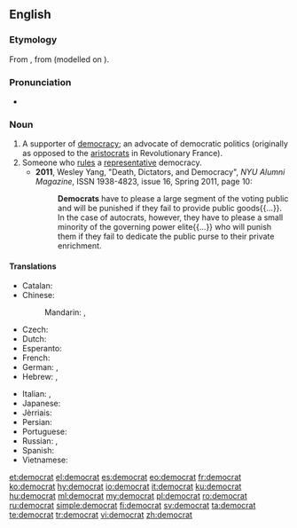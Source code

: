 {{wikipedia|dab=democrat}}
{{also|Democrat}}
==English==

===Etymology===
From {{etyl|fr|en}} {{term|lang=fr|démocrate}}, from {{term|démocratie|lang=fr}} (modelled on {{term|aristocrate||aristocrat|lang=fr}}).

===Pronunciation===
* {{IPA|/ˈdɛməkɹæt/}}

===Noun===
{{en-noun}}

# A supporter of [[democracy]]; an advocate of democratic politics (originally as opposed to the [[aristocrats]] in Revolutionary France).
# Someone who [[rule]]s a [[representative]] democracy.
#* '''2011''', Wesley Yang, "Death, Dictators, and Democracy", ''NYU Alumni Magazine'', ISSN 1938-4823, issue 16, Spring 2011, page 10:
#*: '''Democrats''' have to please a large segment of the voting public and will be punished if they fail to provide public goods{{...}}. In the case of autocrats, however, they have to please a small minority of the governing power elite{{...}} who will punish them if they fail to dedicate the public purse to their private enrichment.

====Translations====
{{trans-top|supporter of democracy}}
* Catalan: {{t|ca|demòcrata|m|f}}
* Chinese:
*: Mandarin: {{t+|cmn|民主主義者|sc=Hani}}, {{t|cmn|民主主义者|tr=mínzhǔzhǔyìzhě|sc=Hani}}
* Czech: {{t|cs|demokrat|m}}
* Dutch: {{t+|nl|democraat|m}}
* Esperanto: {{t|eo|demokrato}}
* French: {{t+|fr|démocrate|m|f}}
* German: {{t+|de|Demokrat|m}}, {{t|de|Demokratin|f}}
* Hebrew: {{t|he|דמוקרט|m|tr=demoqrat'}}, {{t|he|דמוקרטית|f|tr=demoqrat'it}}
{{trans-mid}}
* Italian: {{t|it|democratico|m}}, {{t+|it|democratica|f}}
* Japanese: {{t|ja|民主主義者|tr=minshushugisha}}
* Jèrriais: {{t|roa-jer|démocrate|m|f}}
* Persian: {{t+|fa|دموکرات|sc=fa-Arab}}
* Portuguese: {{t+|pt|democrata|m|f}}
* Russian: {{t+|ru|демократ|m|tr=demokrát|sc=Cyrl}}, {{t+|ru|демократка|f|tr=demokrátka|sc=Cyrl}}
* Spanish: {{t+|es|demócrata|m|f}}
* Vietnamese: {{t|vi|nhà dân chủ}}
{{trans-bottom}}
{{trans-top|ruler in a democracy}}
{{trans-mid}}
{{trans-bottom}}

[[et:democrat]]
[[el:democrat]]
[[es:democrat]]
[[eo:democrat]]
[[fr:democrat]]
[[ko:democrat]]
[[hy:democrat]]
[[io:democrat]]
[[it:democrat]]
[[ku:democrat]]
[[hu:democrat]]
[[ml:democrat]]
[[my:democrat]]
[[pl:democrat]]
[[ro:democrat]]
[[ru:democrat]]
[[simple:democrat]]
[[fi:democrat]]
[[sv:democrat]]
[[ta:democrat]]
[[te:democrat]]
[[tr:democrat]]
[[vi:democrat]]
[[zh:democrat]]